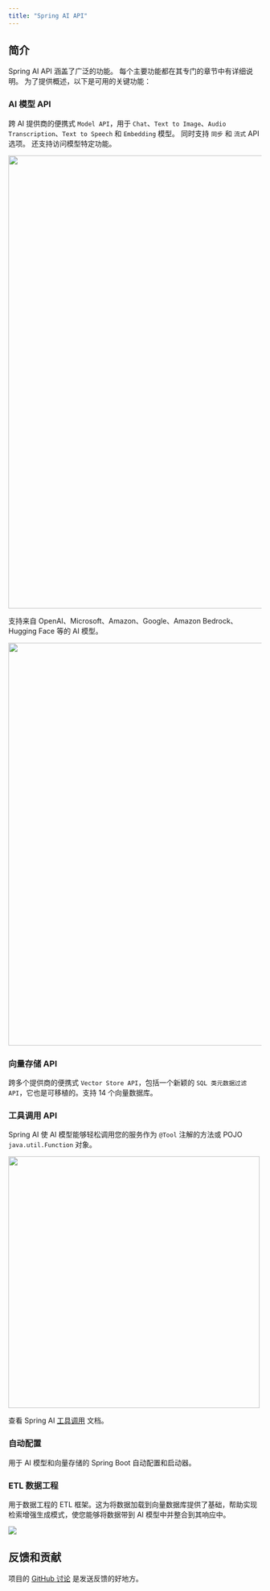 ```yaml
---
title: "Spring AI API"
---
```


## 简介

Spring AI API 涵盖了广泛的功能。
每个主要功能都在其专门的章节中有详细说明。
为了提供概述，以下是可用的关键功能：

### AI 模型 API

跨 AI 提供商的便携式 `Model API`，用于 `Chat`、`Text to Image`、`Audio Transcription`、`Text to Speech` 和 `Embedding` 模型。
同时支持 `同步` 和 `流式` API 选项。
还支持访问模型特定功能。

<Frame caption="模型层次结构">
  <img src="/images/model-hierarchy.jpg" width="900" />
</Frame>

支持来自 OpenAI、Microsoft、Amazon、Google、Amazon Bedrock、Hugging Face 等的 AI 模型。

<Frame caption="Spring AI 聊天完成客户端">
  <img src="/images/spring-ai-chat-completions-clients.jpg" width="800px" />
</Frame>

### 向量存储 API

跨多个提供商的便携式 `Vector Store API`，包括一个新颖的 `SQL 类元数据过滤 API`，它也是可移植的。支持 14 个向量数据库。

### 工具调用 API

Spring AI 使 AI 模型能够轻松调用您的服务作为 `@Tool` 注解的方法或 POJO `java.util.Function` 对象。

<Frame caption="工具调用的主要操作序列">
  <img src="/images/tools/tool-calling-01.jpg" width="500" />
</Frame>

查看 Spring AI [工具调用](/spring4ai/api/tools) 文档。

### 自动配置

用于 AI 模型和向量存储的 Spring Boot 自动配置和启动器。

### ETL 数据工程

用于数据工程的 ETL 框架。这为将数据加载到向量数据库提供了基础，帮助实现检索增强生成模式，使您能够将数据带到 AI 模型中并整合到其响应中。

<Frame>
  <img src="/images/etl-pipeline.jpg" />
</Frame>

## 反馈和贡献

项目的 [GitHub 讨论](https://github.com/spring-projects/spring-ai/discussions) 是发送反馈的好地方。 